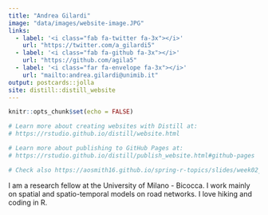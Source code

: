 ```yaml
---
title: "Andrea Gilardi"
image: "data/images/website-image.JPG"
links:
  - label: '<i class="fab fa-twitter fa-3x"></i>'
    url: "https://twitter.com/a_gilardi5"
  - label: '<i class="fab fa-github fa-3x"></i>'
    url: "https://github.com/agila5"
  - label: '<i class="far fa-envelope fa-3x"></i>'
    url: "mailto:andrea.gilardi@unimib.it"
output: postcards::jolla
site: distill::distill_website
---
```


```r
knitr::opts_chunk$set(echo = FALSE)

# Learn more about creating websites with Distill at:
# https://rstudio.github.io/distill/website.html

# Learn more about publishing to GitHub Pages at:
# https://rstudio.github.io/distill/publish_website.html#github-pages

# Check also https://aosmith16.github.io/spring-r-topics/slides/week02_distill_websites.html#1
```

I am a research fellow at the University of Milano - Bicocca. 
I work mainly on spatial and spatio-temporal models on road networks. 
I love hiking and coding in R. 



